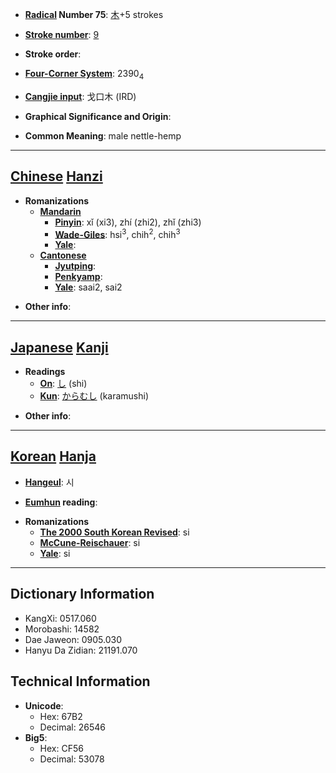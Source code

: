 * '''[[Wiktionary:Chinese radical index| Radical]] Number 75''': [[Wiktionary:Chinese radical index 木|木]]+5 strokes

* '''[[Wiktionary:Chinese total strokes index|Stroke number]]''': [[Wiktionary:Chinese total strokes index 9|9]]

* '''Stroke order''': 

* '''[[Wiktionary:Chinese four corner index|Four-Corner System]]''': 2390<sub>4</sub>

* '''[[Wiktionary:Chinese Cangjie index|Cangjie input]]''': 戈口木 (IRD)

* '''Graphical Significance and Origin''': 

* '''Common Meaning''': male nettle-hemp

----

== [[Chinese]] [[Hanzi]] ==

* '''Romanizations'''
** '''[[Mandarin]]'''
*** '''[[Pinyin]]''': xǐ (xi3), zhí (zhi2), zhǐ (zhi3)
*** '''[[Wade-Giles]]''': hsi<sup>3</sup>, chih<sup>2</sup>, chih<sup>3</sup>
*** '''[[Yale]]''': 
** '''[[Cantonese]]'''
*** '''[[Jyutping]]''':
*** '''[[Penkyamp]]''': 
*** '''[[Yale]]''': saai2, sai2

* '''Other info''': 

----

== [[Japanese]] [[Kanji]] ==

* '''Readings'''
** '''[[On]]''': [[し]] (shi)
** '''[[Kun]]''': [[からむし]] (karamushi)

* '''Other info''':  

----

== [[Korean]] [[Hanja]] ==

* '''[[Hangeul]]''': 시

* '''[[Eumhun]] reading''': 

* '''Romanizations'''
** '''[[The 2000 South Korean Revised Romanization|The 2000 South Korean Revised]]''': si
** '''[[McCune-Reischauer]]''': si
** '''[[Yale]]''': si

----

== Dictionary Information ==

* KangXi: 0517.060
* Morobashi: 14582
* Dae Jaweon: 0905.030
* Hanyu Da Zidian: 21191.070

== Technical Information ==

* '''Unicode''':
** Hex: 67B2
** Decimal: 26546
* '''Big5''':
** Hex: CF56
** Decimal: 53078